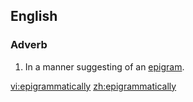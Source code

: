 ==English==

===Adverb===
{{en-adv}}

# In a manner suggesting of an [[epigram]].

[[vi:epigrammatically]]
[[zh:epigrammatically]]